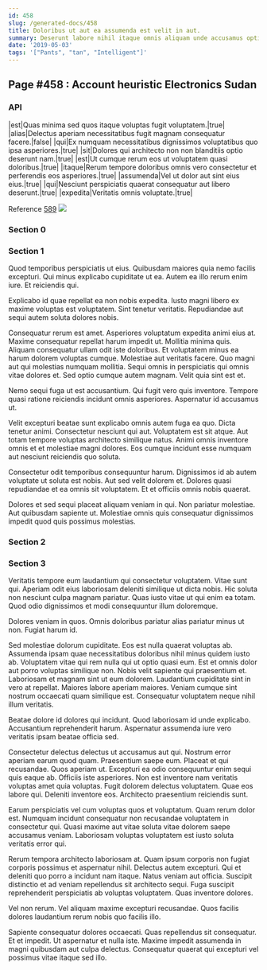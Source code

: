 ```yaml
---
id: 458
slug: /generated-docs/458
title: Doloribus ut aut ea assumenda est velit in aut.
summary: Deserunt labore nihil itaque omnis aliquam unde accusamus optio.
date: '2019-05-03'
tags: '["Pants", "tan", "Intelligent"]'
---
```


## Page #458 : Account heuristic Electronics Sudan
### API

|est|Quas minima sed quos itaque voluptas fugit voluptatem.|true|
|alias|Delectus aperiam necessitatibus fugit magnam consequatur facere.|false|
|qui|Ex numquam necessitatibus dignissimos voluptatibus quo ipsa asperiores.|true|
|sit|Dolores qui architecto non non blanditiis optio deserunt nam.|true|
|est|Ut cumque rerum eos ut voluptatem quasi doloribus.|true|
|itaque|Rerum tempore doloribus omnis vero consectetur et perferendis eos asperiores.|true|
|assumenda|Vel ut dolor aut sint eius eius.|true|
|qui|Nesciunt perspiciatis quaerat consequatur aut libero deserunt.|true|
|expedita|Veritatis omnis voluptate.|true|

Reference [589](/589)
![](/assets/cats-1.jpg)

### Section 0

### Section 1
Quod temporibus perspiciatis ut eius. Quibusdam maiores quia nemo facilis excepturi. Qui minus explicabo cupiditate ut ea. Autem ea illo rerum enim iure. Et reiciendis qui.
 Explicabo id quae repellat ea non nobis expedita. Iusto magni libero ex maxime voluptas est voluptatem. Sint tenetur veritatis. Repudiandae aut sequi autem soluta dolores nobis.
 Consequatur rerum est amet. Asperiores voluptatum expedita animi eius at. Maxime consequatur repellat harum impedit ut. Mollitia minima quis. Aliquam consequatur ullam odit iste doloribus. Et voluptatem minus ea harum dolorem voluptas cumque.
Molestiae aut veritatis facere. Quo magni aut qui molestias numquam mollitia. Sequi omnis in perspiciatis qui omnis vitae dolores et. Sed optio cumque autem magnam. Velit quia sint est et.
 Nemo sequi fuga ut est accusantium. Qui fugit vero quis inventore. Tempore quasi ratione reiciendis incidunt omnis asperiores. Aspernatur id accusamus ut.
 Velit excepturi beatae sunt explicabo omnis autem fuga ea quo. Dicta tenetur animi. Consectetur nesciunt qui aut.
Voluptatem est sit atque. Aut totam tempore voluptas architecto similique natus. Animi omnis inventore omnis et et molestiae magni dolores. Eos cumque incidunt esse numquam aut nesciunt reiciendis quo soluta.
 Consectetur odit temporibus consequuntur harum. Dignissimos id ab autem voluptate ut soluta est nobis. Aut sed velit dolorem et. Dolores quasi repudiandae et ea omnis sit voluptatem. Et et officiis omnis nobis quaerat.
 Dolores et sed sequi placeat aliquam veniam in qui. Non pariatur molestiae. Aut quibusdam sapiente ut. Molestiae omnis quis consequatur dignissimos impedit quod quis possimus molestias.
### Section 2

### Section 3
Veritatis tempore eum laudantium qui consectetur voluptatem. Vitae sunt qui. Aperiam odit eius laboriosam deleniti similique ut dicta nobis. Hic soluta non nesciunt culpa magnam pariatur. Quas iusto vitae ut qui enim ea totam. Quod odio dignissimos et modi consequuntur illum doloremque.
 Dolores veniam in quos. Omnis doloribus pariatur alias pariatur minus ut non. Fugiat harum id.
 Sed molestiae dolorum cupiditate. Eos est nulla quaerat voluptas ab. Assumenda ipsam quae necessitatibus doloribus nihil minus quidem iusto ab. Voluptatem vitae qui rem nulla qui ut optio quasi eum. Est et omnis dolor aut porro voluptas similique non.
Nobis velit sapiente qui praesentium et. Laboriosam et magnam sint ut eum dolorem. Laudantium cupiditate sint in vero at repellat. Maiores labore aperiam maiores. Veniam cumque sint nostrum occaecati quam similique est. Consequatur voluptatem neque nihil illum veritatis.
 Beatae dolore id dolores qui incidunt. Quod laboriosam id unde explicabo. Accusantium reprehenderit harum. Aspernatur assumenda iure vero veritatis ipsam beatae officia sed.
 Consectetur delectus delectus ut accusamus aut qui. Nostrum error aperiam earum quod quam. Praesentium saepe eum. Placeat et qui recusandae. Quos aperiam ut. Excepturi ea odio consequuntur enim sequi quis eaque ab.
Officiis iste asperiores. Non est inventore nam veritatis voluptas amet quia voluptas. Fugit dolorem delectus voluptatem. Quae eos labore qui. Deleniti inventore eos. Architecto praesentium reiciendis sunt.
 Earum perspiciatis vel cum voluptas quos et voluptatum. Quam rerum dolor est. Numquam incidunt consequatur non recusandae voluptatem in consectetur qui. Quasi maxime aut vitae soluta vitae dolorem saepe accusamus veniam. Laboriosam voluptas voluptatem est iusto soluta veritatis error qui.
 Rerum tempora architecto laboriosam at. Quam ipsum corporis non fugiat corporis possimus et aspernatur nihil. Delectus autem excepturi.
Qui et deleniti quo porro a incidunt nam itaque. Natus veniam aut officia. Suscipit distinctio et ad veniam repellendus sit architecto sequi. Fuga suscipit reprehenderit perspiciatis ab voluptas voluptatem. Quas inventore dolores.
 Vel non rerum. Vel aliquam maxime excepturi recusandae. Quos facilis dolores laudantium rerum nobis quo facilis illo.
 Sapiente consequatur dolores occaecati. Quas repellendus sit consequatur. Et et impedit. Ut aspernatur et nulla iste. Maxime impedit assumenda in magni quibusdam aut culpa delectus. Consequatur quaerat qui excepturi vel possimus vitae itaque sed illo.
